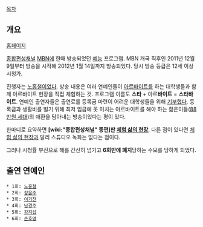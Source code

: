 [[목차]]

== 개요 ==

[http://mbn.mk.co.kr/pages/vod/programMain.php?progCode=526 홈페이지]

[[종합편성채널]] [[MBN]]에 한때 방송되었던 [[예능]] 프로그램. MBN 개국 직후인 2011년 12월 9일부터 방송을 시작해 2012년 1월 14일까지 방송되었다. 당시 방송 등급은 12세 이상 시청가.

진행자는 [[노홍철]]이었다. 방송 내용은 여러 연예인들이 [[아르바이트]]를 하는 대학생들과 함께 아르바이트 현장을 직접 체험하는 것. 프로그램 이름도 '''스타''' + 아르'''바이트''' = '''스타바이트'''. 연예인 출연자들은 출연료를 등록금 마련이 어려운 대학생들을 위해 [[기부]]했다. 등록금과 생활비를 벌기 위해 최저 임금에 못 미치는 아르바이트를 해야 하는 젊은이들([[88만원 세대]])의 애환을 담아내는 방송이었다는 평이 있다.

한마디로 요약하면 '''[wiki:"종합편성채널" 종편]판 [[체험 삶의 현장]]''', 다른 점이 있다면 [[체험 삶의 현장]]과 달리 스튜디오 녹화는 없다는 점이다.

그러나 시청률 부진으로 해를 간신히 넘기고 '''6회만에 폐지'''당하는 수모를 당하게 되었다.

== 출연 연예인 ==
 * 1회: [[노홍철]]
 * 2회: [[장윤주]]
 * 3회: [[이기찬]]
 * 4회: [[남경주]]
 * 5회: [[강지섭]]
 * 6회: [[손호영]]
